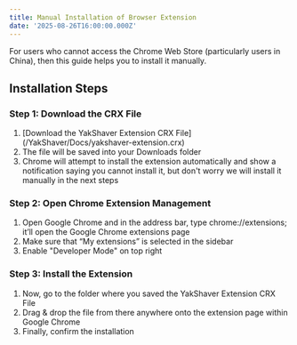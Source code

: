 ```yaml
---
title: Manual Installation of Browser Extension
date: '2025-08-26T16:00:00.000Z'
---
```


For users who cannot access the Chrome Web Store (particularly users in China), then this guide helps you to install it manually.

## Installation Steps

### Step 1: Download the CRX File

1. \[Download the YakShaver Extension CRX File]\(/YakShaver/Docs/yakshaver-extension.crx)
2. The file will be saved into your Downloads folder
3. Chrome will attempt to install the extension automatically and show a notification saying you cannot install it, but don't worry we will install it manually in the next steps

### Step 2: Open Chrome Extension Management

1. Open Google Chrome and in the address bar, type chrome://extensions; it’ll open the Google Chrome extensions page
2. Make sure that “My extensions” is selected in the sidebar
3. Enable "Developer Mode" on top right

### Step 3: Install the Extension

1. Now, go to the folder where you saved the YakShaver Extension CRX File
2. Drag & drop the file from there anywhere onto the extension page within Google Chrome
3. Finally, confirm the installation
